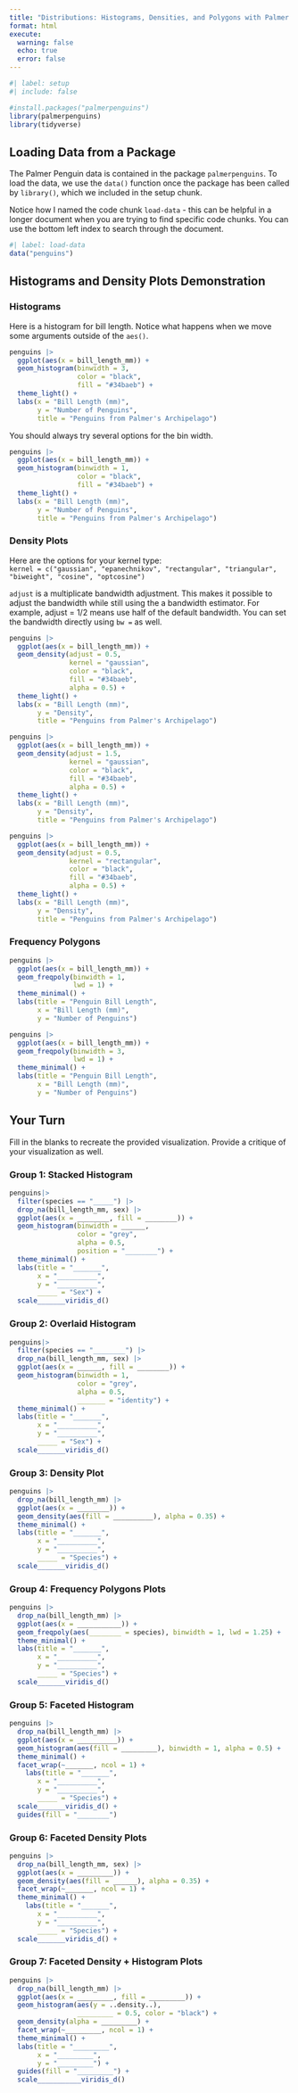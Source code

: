 ```yaml
---
title: "Distributions: Histograms, Densities, and Polygons with Palmer's Penguins"
format: html
execute: 
  warning: false
  echo: true
  error: false
---
```


```r
#| label: setup
#| include: false

#install.packages("palmerpenguins")
library(palmerpenguins)
library(tidyverse)

```

## Loading Data from a Package

The Palmer Penguin data is contained in the package `palmerpenguins`.  To load the data, we use the `data()` function once the package has been called by `library()`, which we included in the setup chunk.  

Notice how I named the code chunk `load-data` - this can be helpful in a longer document when you are trying to find specific code chunks.  You can use the bottom left index to search through the document.  
```r
#| label: load-data
data("penguins")
```


## Histograms and Density Plots Demonstration


### Histograms 


Here is a histogram for bill length. Notice what happens when we move some arguments outside of the `aes()`.

```r
penguins |> 
  ggplot(aes(x = bill_length_mm)) +
  geom_histogram(binwidth = 3, 
                 color = "black",
                 fill = "#34baeb") +
  theme_light() +
  labs(x = "Bill Length (mm)",
       y = "Number of Penguins",
       title = "Penguins from Palmer's Archipelago")
```

You should always try several options for the bin width.

```r
penguins |> 
  ggplot(aes(x = bill_length_mm)) +
  geom_histogram(binwidth = 1, 
                 color = "black",
                 fill = "#34baeb") +
  theme_light() +
  labs(x = "Bill Length (mm)",
       y = "Number of Penguins",
       title = "Penguins from Palmer's Archipelago")
```



### Density Plots

Here are the options for your kernel type:  
`kernel = c("gaussian", "epanechnikov", "rectangular", "triangular", "biweight", "cosine", "optcosine")`

`adjust` is a multiplicate bandwidth adjustment. This makes it possible to adjust the bandwidth while still using the a bandwidth estimator. For example, adjust = 1/2 means use half of the default bandwidth.  You can set the bandwidth directly using `bw = ` as well.

```r
penguins |> 
  ggplot(aes(x = bill_length_mm)) +
  geom_density(adjust = 0.5, 
               kernel = "gaussian", 
               color = "black",
               fill = "#34baeb",
               alpha = 0.5) +
  theme_light() +
  labs(x = "Bill Length (mm)",
       y = "Density",
       title = "Penguins from Palmer's Archipelago")
```


```r
penguins |> 
  ggplot(aes(x = bill_length_mm)) +
  geom_density(adjust = 1.5, 
               kernel = "gaussian", 
               color = "black",
               fill = "#34baeb",
               alpha = 0.5) +
  theme_light() +
  labs(x = "Bill Length (mm)",
       y = "Density",
       title = "Penguins from Palmer's Archipelago")
```


```r
penguins |> 
  ggplot(aes(x = bill_length_mm)) +
  geom_density(adjust = 0.5, 
               kernel = "rectangular", 
               color = "black",
               fill = "#34baeb",
               alpha = 0.5) +
  theme_light() +
  labs(x = "Bill Length (mm)",
       y = "Density",
       title = "Penguins from Palmer's Archipelago")

```




### Frequency Polygons

```r
penguins |> 
  ggplot(aes(x = bill_length_mm)) +
  geom_freqpoly(binwidth = 1, 
                lwd = 1) +
  theme_minimal() +
  labs(title = "Penguin Bill Length",
       x = "Bill Length (mm)",
       y = "Number of Penguins")
```

```r
penguins |> 
  ggplot(aes(x = bill_length_mm)) +
  geom_freqpoly(binwidth = 3, 
                lwd = 1) +
  theme_minimal() +
  labs(title = "Penguin Bill Length",
       x = "Bill Length (mm)",
       y = "Number of Penguins")
```




## Your Turn

Fill in the blanks to recreate the provided visualization. Provide a critique of your visualization as well.


### Group 1: Stacked Histogram

```r
penguins|> 
  filter(species == "_____") |> 
  drop_na(bill_length_mm, sex) |> 
  ggplot(aes(x = ________, fill = ________)) + 
  geom_histogram(binwidth = ______, 
                 color = "grey",
                 alpha = 0.5,
                 position = "________") +
  theme_minimal() +
  labs(title = "_______",
       x = "__________",
       y = "__________",
       _____ = "Sex") +
  scale_______viridis_d()
```



### Group 2: Overlaid Histogram

```r
penguins|> 
  filter(species == "________") |> 
  drop_na(bill_length_mm, sex) |> 
  ggplot(aes(x = ______, fill = ________)) + 
  geom_histogram(binwidth = 1, 
                 color = "grey",
                 alpha = 0.5,
                 _______ = "identity") +
  theme_minimal() +
  labs(title = "_______",
       x = "__________",
       y = "__________",
       _____ = "Sex") +
  scale_______viridis_d()
```



### Group 3: Density Plot

```r
penguins |> 
  drop_na(bill_length_mm) |> 
  ggplot(aes(x = ________)) + 
  geom_density(aes(fill = __________), alpha = 0.35) +
  theme_minimal() +
  labs(title = "_______",
       x = "__________",
       y = "__________",
       _____ = "Species") +
  scale_______viridis_d()
```



### Group 4: Frequency Polygons Plots

```r
penguins |> 
  drop_na(bill_length_mm) |> 
  ggplot(aes(x = ___________)) + 
  geom_freqpoly(aes(________ = species), binwidth = 1, lwd = 1.25) +
  theme_minimal() +
  labs(title = "_______",
       x = "__________",
       y = "__________",
       _____ = "Species") +
  scale_______viridis_d()
```


### Group 5: Faceted Histogram

```r
penguins |> 
  drop_na(bill_length_mm) |> 
  ggplot(aes(x = __________)) + 
  geom_histogram(aes(fill = _________), binwidth = 1, alpha = 0.5) +
  theme_minimal() +
  facet_wrap(~_______, ncol = 1) + 
    labs(title = "_______",
       x = "__________",
       y = "__________",
       _____ = "Species") +
  scale_______viridis_d() +
  guides(fill = "________")
```

### Group 6: Faceted Density Plots

```r
penguins |> 
  drop_na(bill_length_mm, sex) |> 
  ggplot(aes(x = _________)) + 
  geom_density(aes(fill = ______), alpha = 0.35) +
  facet_wrap(~_______, ncol = 1) + 
  theme_minimal() +
    labs(title = "_______",
       x = "__________",
       y = "__________",
       _____ = "Species") +
  scale_______viridis_d() +
```

### Group 7: Faceted Density + Histogram Plots

```r
penguins |> 
  drop_na(bill_length_mm) |> 
  ggplot(aes(x = _________, fill = _________)) + 
  geom_histogram(aes(y = ..density..),
                 _________ = 0.5, color = "black") +
  geom_density(alpha = _________) +
  facet_wrap(~_________, ncol = 1) +
  theme_minimal() +
  labs(title = "_________",
       x = "_________",
       y = "_________") +
  guides(fill = "_________") +
  scale___________viridis_d()

```
